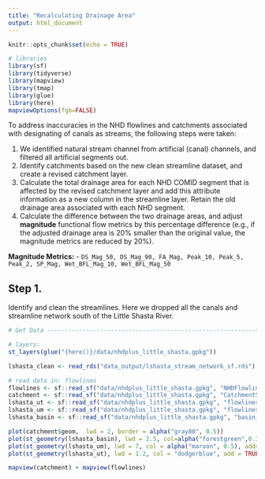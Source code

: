 ```yaml
---
title: "Recalculating Drainage Area"
output: html_document
---
```


```r
knitr::opts_chunk$set(echo = TRUE)

# libraries
library(sf)
library(tidyverse)
library(mapview)
library(tmap)
library(glue)
library(here)
mapviewOptions(fgb=FALSE)

```

To address inaccuracies in the NHD flowlines and catchments associated with designating of canals as streams, the following steps were taken:

 1. We identified natural stream channel from artificial (canal) channels, and filtered all artificial segments out.
 2. Identify catchments based on the new clean streamline dataset, and create a revised catchment layer.
 3. Calculate the total drainage area for each NHD COMID segment that is affected by the revised catchment layer and add this attribute information as a new column in the streamline layer. Retain the old drainage area associated with each NHD segment.
 4. Calculate the difference between the two drainage areas, and adjust **magnitude** functional flow metrics by this percentage difference (e.g., if the adjusted drainage area is 20% smaller than the original value, the magnitude metrics are reduced by 20%).

**Magnitude Metrics:**
 - `DS_Mag_50, DS_Mag_90, FA_Mag, Peak_10, Peak_5, Peak_2, SP_Mag, Wet_BFL_Mag_10, Wet_BFL_Mag_50`

## Step 1.

Identify and clean the streamlines. Here we dropped all the canals and streamline network south of the Little Shasta River.
```r

# Get Data ----------------------------------------------------------------

# layers:
st_layers(glue("{here()}/data/nhdplus_little_shasta.gpkg"))

lshasta_clean <- read_rds("data_output/lshasta_stream_network_sf.rds")

# read data in: flowlines
flowlines <- sf::read_sf("data/nhdplus_little_shasta.gpkg", "NHDFlowline_Network")
catchment <- sf::read_sf("data/nhdplus_little_shasta.gpkg", "CatchmentSP")
lshasta_ut <- sf::read_sf("data/nhdplus_little_shasta.gpkg", "flowlines_ut_lshasta")
lshasta_um <- sf::read_sf("data/nhdplus_little_shasta.gpkg", "flowlines_um_lshasta")
lshasta_basin <- sf::read_sf("data/nhdplus_little_shasta.gpkg", "basin_lshasta")

plot(catchment$geom,  lwd = 2, border = alpha("gray80", 0.5))
plot(st_geometry(lshasta_basin), lwd = 2.5, col=alpha("forestgreen",0.3), border="darkgreen", add=TRUE)
plot(st_geometry(lshasta_um), lwd = 7, col = alpha("maroon", 0.5), add=TRUE)
plot(st_geometry(lshasta_ut), lwd = 1.2, col = "dodgerblue", add = TRUE)

mapview(catchment) + mapview(flowlines)

```
